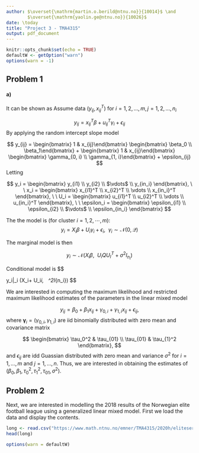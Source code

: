 ```yaml
---
author: $\overset{\mathrm{martin.o.berild@ntnu.no}}{10014}$ \and
        $\overset{\mathrm{yaolin.ge@ntnu.no}}{10026}$
date: \today
title: "Project 3 - TMA4315"
output: pdf_document
---
```


```r
knitr::opts_chunk$set(echo = TRUE)
defaultW <- getOption("warn") 
options(warn = -1) 
```

## Problem 1 

#### a)
It can be shown as 
Assume data $(y_{ij}, x_{ij}^T)$ for $i = 1, 2, ..., m, j = 1, 2, ..., n_i$


$$
y_{ij} = x_{ij}^T\beta + u_{ij}^T\gamma_i + \epsilon_{ij}
$$
By applying the random intercept slope model

$$
y_{ij} = \begin{bmatrix} 1 & x_{ij}\end{bmatrix} \begin{bmatrix} \beta_0 \\ \beta_1\end{bmatrix} + \begin{bmatrix} 1 & x_{ij}\end{bmatrix} \begin{bmatrix} \gamma_{0, i} \\ \gamma_{1, i}\end{bmatrix} + \epsilon_{ij}
$$
Letting

$$
y_i = \begin{bmatrix} y_{i1} \\ y_{i2} \\ $\vdots$ \\ y_{in_i} \end{bmatrix}, \ \ x_i = \begin{bmatrix} x_{i1}^T \\ x_{i2}^T \\ \vdots \\ x_{in_i}^T \end{bmatrix}, \ \ U_i = \begin{bmatrix} u_{i1}^T \\ u_{i2}^T \\ \vdots \\ u_{in_i}^T \end{bmatrix}, \ \ \epsilon_i = \begin{bmatrix} \epsilon_{i1} \\ \epsilon_{i2} \\ $\vdots$ \\ \epsilon_{in_i} \end{bmatrix}
$$



The the model is (for cluster $i = 1, 2, \cdots, m$):
$$
y_i = X_i\beta + U_i\gamma_i + \epsilon_i, \ \ \gamma_i \sim \mathcal{N(0, Q)}
$$


The marginal model is then

$$
y_i \sim \mathcal{N}(X_i \beta,\ \  U_iQU_I^T + \sigma^2I_{n_i})
$$

Conditional model is
$$

y_i|\gamma_i \sim \mathcal{N}(X_i\beta + U_i\gamma_i, \ \ \sigma^2I_{n_i})
$$

<!-- Letting -->
<!-- $$ -->

<!-- y = \begin{bmatrix} y_{1} \\ y_{2} \\ $\vdots$ \\ y_{m} \end{bmatrix}, \ \ X = \begin{bmatrix} X_{1}^T \\ X_{2}^T \\ $\vdots$ \\ X_{m}^T \end{bmatrix}, \ \ \gamma = \begin{bmatrix} \gamma_{1}^T \\ \gamma_{2}^T \\ $\vdots$ \\ \gamma_{m}^T \end{bmatrix}, \ \ \epsilon = \begin{bmatrix} \epsilon_{1} \\ \epsilon_{2} \\ $\vdots$ \\ \epsilon_{m} \end{bmatrix} -->

<!-- $$ -->

<!-- Then the whole model is -->

<!-- $$ -->
<!-- y = X\beta + U\gamma + \epsilon, \ \ \epsilon \sim \mathcal{N}(0, \sigma^2 I_{n_i}) -->
<!-- $$ -->

We are interested in computing the maximum likelihood and restricted maximum likelihood estimates of the parameters in the linear mixed model 

$$
y_{ij} = \beta_0 + \beta_1x_{ij} + \gamma_{0,i} + \gamma_{1,i}x_{ij} + \epsilon_{ij},
$$
where $\boldsymbol{\gamma}_i = (\gamma_{0,i},\gamma_{1,i})$ are iid binomially distributed with zero mean and covariance matrix

$$
\begin{bmatrix}
\tau_0^2 & \tau_{01} \\
\tau_{01} & \tau_{1}^2
\end{bmatrix},
$$
and $\epsilon_{ij}$ are idd Guassian distributed with zero mean and variance $\sigma^2$ for $i = 1,\dots,m$ and $j=1,\dots,n$. Thus, we are interested in obtaining the estimates of $(\beta_0,\beta_1,\tau_0^2,\tau_1^2,\tau_{01},\sigma^2)$. 


## Problem 2

Next, we are interested in modelling the 2018 results of the Norwegian elite football league using a generalized linear mixed model. First we load the data and display the contents.

```r
long <- read.csv("https://www.math.ntnu.no/emner/TMA4315/2020h/eliteserie.csv", colClasses = c("factor","factor","factor","numeric"))
head(long)
```



```r
options(warn = defaultW)
```